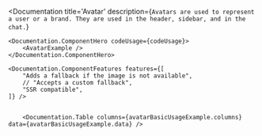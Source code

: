 


<Documentation 
    title='Avatar' 
    description={`Avatars are used to represent a user or a brand. They are used in the header, sidebar, and in the chat.`}
>
    <Documentation.ComponentHero codeUsage={codeUsage}>
        <AvatarExample />
    </Documentation.ComponentHero>
    
    <Documentation.ComponentFeatures features={[
        "Adds a fallback if the image is not available",
        // "Accepts a custom fallback",
        "SSR compatible",
    ]} /> 


        <Documentation.Table columns={avatarBasicUsageExample.columns} data={avatarBasicUsageExample.data} />
</Documentation>

